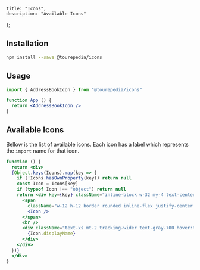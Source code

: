 
    title: "Icons",
    description: "Available Icons"
};



## Installation

```bash
npm install --save @tourepedia/icons
```

## Usage

```jsx
import { AddressBookIcon } from "@tourepedia/icons"

function App () {
  return <AddressBookIcon />
}
```

## Available Icons

Bellow is the list of available icons. Each icon has a label which represents the `import` name for that icon.

```jsx preview=true
function () {
  return <div>
  {Object.keys(Icons).map(key => {
    if (!Icons.hasOwnProperty(key)) return null
    const Icon = Icons[key]
    if (typeof Icon !== "object") return null
    return <div key={key} className="inline-block w-32 my-4 text-center">
      <span
        className="w-12 h-12 border rounded inline-flex justify-center items-center">
        <Icon />
      </span>
      <br />
      <div className="text-xs mt-2 tracking-wider text-gray-700 hover:text-gray-900">
        {Icon.displayName}
      </div>
    </div>
  })}
  </div>
}
```
